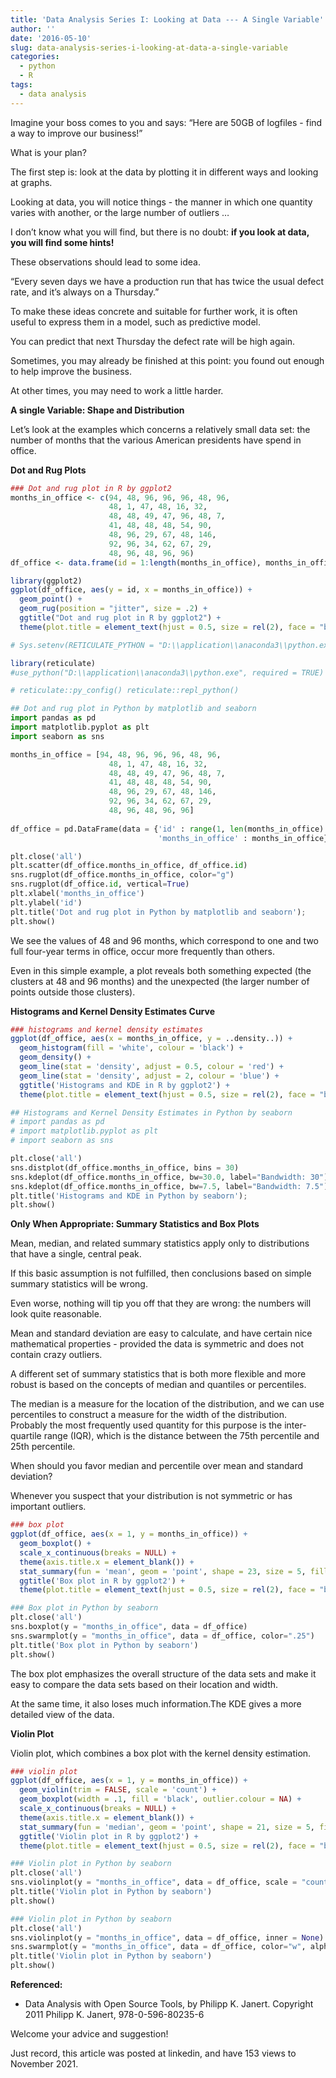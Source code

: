 ```yaml
---
title: 'Data Analysis Series I: Looking at Data --- A Single Variable'
author: ''
date: '2016-05-10'
slug: data-analysis-series-i-looking-at-data-a-single-variable
categories:
  - python
  - R
tags:
  - data analysis
---
```


Imagine your boss comes to you and says: "Here are 50GB of logfiles - find a way to improve our business!"

What is your plan?

The first step is: look at the data by plotting it in different ways and looking at graphs.

Looking at data, you will notice things - the manner in which one quantity varies with another, or the large number of outliers ...

I don't know what you will find, but there is no doubt: **if you look at data, you will find some hints!**

These observations should lead to some idea.

"Every seven days we have a production run that has twice the usual defect rate, and it's always on a Thursday."

To make these ideas concrete and suitable for further work, it is often useful to express them in a model, such as predictive model.

You can predict that next Thursday the defect rate will be high again.

Sometimes, you may already be finished at this point: you found out enough to help improve the business.

At other times, you may need to work a little harder.

**A single Variable: Shape and Distribution**

Let's look at the examples which concerns a relatively small data set: the number of months that the various American presidents have spend in office.

**Dot and Rug Plots**

```r
### Dot and rug plot in R by ggplot2
months_in_office <- c(94, 48, 96, 96, 96, 48, 96,
                      48, 1, 47, 48, 16, 32,
                      48, 48, 49, 47, 96, 48, 7,
                      41, 48, 48, 48, 54, 90,
                      48, 96, 29, 67, 48, 146,
                      92, 96, 34, 62, 67, 29,
                      48, 96, 48, 96, 96)
df_office <- data.frame(id = 1:length(months_in_office), months_in_office)

library(ggplot2)
ggplot(df_office, aes(y = id, x = months_in_office)) +
  geom_point() +
  geom_rug(position = "jitter", size = .2) +
  ggtitle("Dot and rug plot in R by ggplot2") +
  theme(plot.title = element_text(hjust = 0.5, size = rel(2), face = "bold"))
```

```r
# Sys.setenv(RETICULATE_PYTHON = "D:\\application\\anaconda3\\python.exe")

library(reticulate)
#use_python("D:\\application\\anaconda3\\python.exe", required = TRUE)

# reticulate::py_config() reticulate::repl_python()
```


```python
## Dot and rug plot in Python by matplotlib and seaborn
import pandas as pd
import matplotlib.pyplot as plt
import seaborn as sns

months_in_office = [94, 48, 96, 96, 96, 48, 96,
                      48, 1, 47, 48, 16, 32,
                      48, 48, 49, 47, 96, 48, 7,
                      41, 48, 48, 48, 54, 90,
                      48, 96, 29, 67, 48, 146,
                      92, 96, 34, 62, 67, 29,
                      48, 96, 48, 96, 96]
                      
df_office = pd.DataFrame(data = {'id' : range(1, len(months_in_office) + 1),
                                 'months_in_office' : months_in_office})

plt.close('all') 
plt.scatter(df_office.months_in_office, df_office.id)
sns.rugplot(df_office.months_in_office, color="g")
sns.rugplot(df_office.id, vertical=True)
plt.xlabel('months_in_office')
plt.ylabel('id')
plt.title('Dot and rug plot in Python by matplotlib and seaborn');
plt.show()
```
We see the values of 48 and 96 months, which correspond to one and two full four-year terms in office, occur more frequently than others.

Even in this simple example, a plot reveals both something expected (the clusters at 48 and 96 months) and the unexpected (the larger number of points outside those clusters).

**Histograms and Kernel Density Estimates Curve**

```r
### histograms and kernel density estimates
ggplot(df_office, aes(x = months_in_office, y = ..density..)) +
  geom_histogram(fill = 'white', colour = 'black') +
  geom_density() +
  geom_line(stat = 'density', adjust = 0.5, colour = 'red') +
  geom_line(stat = 'density', adjust = 2, colour = 'blue') +
  ggtitle('Histograms and KDE in R by ggplot2') +
  theme(plot.title = element_text(hjust = 0.5, size = rel(2), face = "bold"))
```


```python
## Histograms and Kernel Density Estimates in Python by seaborn
# import pandas as pd
# import matplotlib.pyplot as plt
# import seaborn as sns

plt.close('all') 
sns.distplot(df_office.months_in_office, bins = 30)
sns.kdeplot(df_office.months_in_office, bw=30.0, label="Bandwidth: 30")
sns.kdeplot(df_office.months_in_office, bw=7.5, label="Bandwidth: 7.5")
plt.title('Histograms and KDE in Python by seaborn');
plt.show()
```

**Only When Appropriate: Summary Statistics and Box Plots**

Mean, median, and related summary statistics apply only to distributions that have a single, central peak.

If this basic assumption is not fulfilled, then conclusions based on simple summary statistics will be wrong.

Even worse, nothing will tip you off that they are wrong: the numbers will look quite reasonable.

Mean and standard deviation are easy to calculate, and have certain nice mathematical properties - provided the data is symmetric and does not contain crazy outliers.

A different set of summary statistics that is both more flexible and more robust is based on the concepts of median and quantiles or percentiles.

The median is a measure for the location of the distribution, and we can use percentiles to construct a measure for the width of the distribution. Probably the most frequently used quantity for this purpose is the inter-quartile range (IQR), which is the distance between the 75th percentile and 25th percentile.

When should you favor median and percentile over mean and standard deviation?

Whenever you suspect that your distribution is not symmetric or has important outliers.

```r
### box plot
ggplot(df_office, aes(x = 1, y = months_in_office)) +
  geom_boxplot() +
  scale_x_continuous(breaks = NULL) +
  theme(axis.title.x = element_blank()) +
  stat_summary(fun = 'mean', geom = 'point', shape = 23, size = 5, fill = 'blue') +
  ggtitle('Box plot in R by ggplot2') +
  theme(plot.title = element_text(hjust = 0.5, size = rel(2), face = "bold"))
```

```python
### Box plot in Python by seaborn 
plt.close('all') 
sns.boxplot(y = "months_in_office", data = df_office)
sns.swarmplot(y = "months_in_office", data = df_office, color=".25")
plt.title('Box plot in Python by seaborn')
plt.show()
```
The box plot emphasizes the overall structure of the data sets and make it easy to compare the data sets based on their location and width.

At the same time, it also loses much information.The KDE gives a more detailed view of the data.

**Violin Plot**

Violin plot, which combines a box plot with the kernel density estimation.

```r
### violin plot
ggplot(df_office, aes(x = 1, y = months_in_office)) +
  geom_violin(trim = FALSE, scale = 'count') +
  geom_boxplot(width = .1, fill = 'black', outlier.colour = NA) +
  scale_x_continuous(breaks = NULL) +
  theme(axis.title.x = element_blank()) +
  stat_summary(fun = 'median', geom = 'point', shape = 21, size = 5, fill = 'white') +
  ggtitle('Violin plot in R by ggplot2') +
  theme(plot.title = element_text(hjust = 0.5, size = rel(2), face = "bold"))
```

```python
### Violin plot in Python by seaborn 
plt.close('all') 
sns.violinplot(y = "months_in_office", data = df_office, scale = "count")
plt.title('Violin plot in Python by seaborn')
plt.show()
```


```python
### Violin plot in Python by seaborn 
plt.close('all') 
sns.violinplot(y = "months_in_office", data = df_office, inner = None)
sns.swarmplot(y = "months_in_office", data = df_office, color="w", alpha=.5)
plt.title('Violin plot in Python by seaborn')
plt.show()
```
**Referenced:**

+ Data Analysis with Open Source Tools, by Philipp K. Janert. Copyright 2011 Philipp K. Janert, 978-0-596-80235-6

Welcome your advice and suggestion!

Just record, this article was posted at linkedin, and have 153 views to November 2021.




























